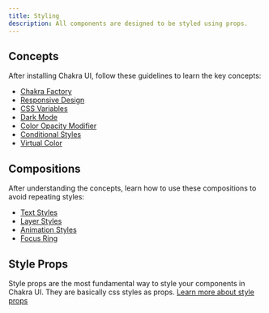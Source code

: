 ```yaml
---
title: Styling
description: All components are designed to be styled using props.
---
```


## Concepts

After installing Chakra UI, follow these guidelines to learn the key concepts:

- [Chakra Factory](/docs/styling/chakra-factory)
- [Responsive Design](/docs/styling/responsive-design)
- [CSS Variables](/docs/styling/css-variables)
- [Dark Mode](/docs/styling/dark-mode)
- [Color Opacity Modifier](/docs/styling/color-opacity-modifier)
- [Conditional Styles](/docs/styling/conditional-styles)
- [Virtual Color](/docs/styling/virtual-color)

## Compositions

After understanding the concepts, learn how to use these compositions to avoid
repeating styles:

- [Text Styles](/docs/styling/text-styles)
- [Layer Styles](/docs/styling/layer-styles)
- [Animation Styles](/docs/styling/animation-styles)
- [Focus Ring](/docs/styling/focus-ring)

## Style Props

Style props are the most fundamental way to style your components in Chakra UI.
They are basically css styles as props.
[Learn more about style props](/docs/styling/style-props/background)
